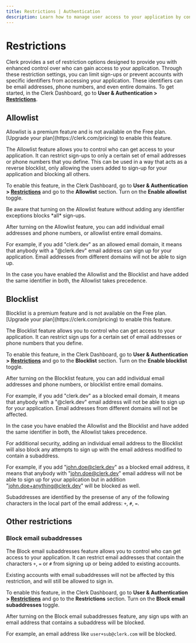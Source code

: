 ```yaml
---
title: Restrictions | Authentication
description: Learn how to manage user access to your application by configuring Clerk's access restrictions.
---
```


# Restrictions

Clerk provides a set of restriction options designed to provide you with enhanced control over who can gain access to your application. Through these restriction settings, you can limit sign-ups or prevent accounts with specific identifiers from accessing your application. These identifiers can be email addresses, phone numbers, and even entire domains. To get started, in the Clerk Dashboard, go to **User & Authentication > [Restrictions](https://dashboard.clerk.com/last-active?path=user-authentication/restrictions)**.

## Allowlist

<Callout type="info">
  Allowlist is a premium feature and is not available on the Free plan. [Upgrade your plan](https://clerk.com/pricing) to enable this feature.
</Callout>

The Allowlist feature allows you to control who can get access to your application. It can restrict sign-ups to only a certain set of email addresses or phone numbers that you define. This can be used in a way that acts as a reverse blocklist, only allowing the users added to sign-up for your application and blocking all others.

To enable this feature, in the Clerk Dashboard, go to **User & Authentication > [Restrictions](https://dashboard.clerk.com/last-active?path=user-authentication/restrictions)** and go to the **Allowlist** section. Turn on the **Enable allowlist** toggle.

<Callout type="warning" emoji="⚠️">
  Be aware that turning on the Allowlist feature without adding any identifier exceptions blocks *all* sign-ups.
</Callout>

<Images
width={3024}
height={1654}
src="/docs/images/authentication/restrictions/allowlist.jpg"
alt="The 'Allowlist' section in the 'Restrictions' tab under the 'User & Authentication' section of the Clerk Dashboard. A red arrow is pointing to the 'Enable allowlist' toggle, which is toggled on."
/>

After turning on the Allowlist feature, you can add individual email addresses and phone numbers, or allowlist entire email domains.

For example, if you add "clerk.dev" as an allowed email domain, it means that anybody with a "@clerk.dev" email address can sign up for your application. Email addresses from different domains will not be able to sign up.

<Callout type="warning" emoji="⚠️">
  In the case you have enabled the Allowlist and the Blocklist and have added the same identifier in both, the Allowlist takes precedence.
</Callout>

## Blocklist

<Callout type="info">
  Blocklist is a premium feature and is not available on the Free plan. [Upgrade your plan](https://clerk.com/pricing) to enable this feature.
</Callout>

The Blocklist feature allows you to control who can get access to your application. It can restrict sign ups for a certain set of email addresses or phone numbers that you define.

To enable this feature, in the Clerk Dashboard, go to **User & Authentication > [Restrictions](https://dashboard.clerk.com/last-active?path=user-authentication/restrictions)** and go to the **Blocklist** section. Turn on the **Enable blocklist** toggle.

<Images
width={3024}
height={1654}
src="/docs/images/authentication/restrictions/blocklist.jpg"
alt="The 'Blocklist' section in the 'Restrictions' tab under the 'User & Authentication' section of the Clerk Dashboard. A red arrow is pointing to the 'Enable blocklist' toggle, which is toggled on."
/>

After turning on the Blocklist feature, you can add individual email addresses and phone numbers, or blocklist entire email domains.

For example, if you add "clerk.dev" as a blocked email domain, it means that anybody with a "@clerk.dev" email address will not be able to sign up for your application. Email addresses from different domains will not be affected.

<Callout type="warning" emoji="⚠️">
  In the case you have enabled the Allowlist and the Blocklist and have added the same identifier in both, the Allowlist takes precedence.
</Callout>

For additional security, adding an individual email address to the Blocklist will also block any attempts to sign up with the email address modified to contain a subaddress.

For example, if you add "john.doe@clerk.dev" as a blocked email address, it means that anybody with "john.doe@clerk.dev" email address will not be able to sign up for your application but in addition "john.doe+anything@clerk.dev" will be blocked as well.

Subaddresses are identified by the presense of any of the following characters in the local part of the email address: `+`, `#`, `=`.

## Other restrictions

### Block email subaddresses

The Block email subaddresses feature allows you to control who can get access to your application. It can restrict email addresses that contain the characters `+`, `=` or `#` from signing up or being added to existing accounts.

<Callout type="info">
  Existing accounts with email subaddresses will not be affected by this restriction, and will still be allowed to sign in.
</Callout>

To enable this feature, in the Clerk Dashboard, go to **User & Authentication > [Restrictions](https://dashboard.clerk.com/last-active?path=user-authentication/restrictions)** and go to the **Restrictions** section. Turn on the **Block email subaddresses** toggle.

<Images
width={3024}
height={1654}
src="/docs/images/authentication/restrictions/subaddresses.jpg"
alt="The 'Restrictions' section in the 'Restrictions' tab under the 'User & Authentication' section of the Clerk Dashboard. A red arrow is pointing to the 'Block email subaddresses' toggle, which is toggled on."
/>

After turning on the Block email subaddresses feature, any sign ups with an email address that contains a subaddress will be blocked.

For example, an email address like `user+sub@clerk.com` will be blocked.
